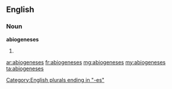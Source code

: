 ==English==

===Noun===
'''abiogeneses'''

# {{plural of|[[abiogenesis]]}}

[[Category:English plurals ending in "-es"]]

[[ar:abiogeneses]]
[[fr:abiogeneses]]
[[mg:abiogeneses]]
[[my:abiogeneses]]
[[ta:abiogeneses]]